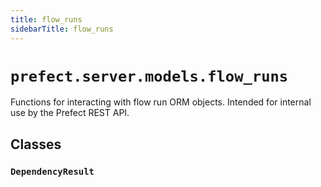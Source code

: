 ```yaml
---
title: flow_runs
sidebarTitle: flow_runs
---
```


# `prefect.server.models.flow_runs`



Functions for interacting with flow run ORM objects.
Intended for internal use by the Prefect REST API.


## Classes

### `DependencyResult` <sup><a href="https://github.com/prefecthq/prefect/blob/main/src/prefect/server/models/flow_runs.py#L374" target="_blank"><Icon icon="github" size="14" /></a></sup>
